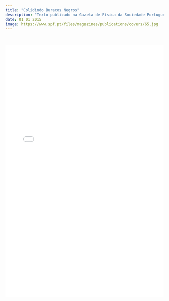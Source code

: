 ```yaml
---
title: "Colidindo Buracos Negros"
description: "Texto publicado na Gazeta de Física da Sociedade Portuguesa de Física em 2009, explicando os desenvolvimentos do campo da relatividade numérica que permitem, entre outras coisas, estudar um dos fenómenos mais violentos do Universo: a colisão de dois buracos negros."
date: 01 01 2015
image: https://www.spf.pt/files/magazines/publications/covers/65.jpg
---
```


</br>

![](./gazeta-32-012.pdf){width="100%" height="800px"}
